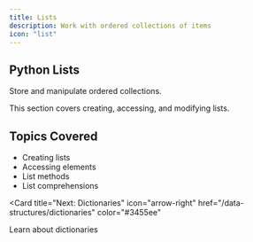 ```yaml
---
title: Lists
description: Work with ordered collections of items
icon: "list"
---
```


## Python Lists

Store and manipulate ordered collections.

<Note>
  This section covers creating, accessing, and modifying lists.
</Note>

## Topics Covered

- Creating lists
- Accessing elements
- List methods
- List comprehensions

<Card
  title="Next: Dictionaries"
  icon="arrow-right"
  href="/data-structures/dictionaries"
  color="#3455ee"
>
  Learn about dictionaries
</Card>